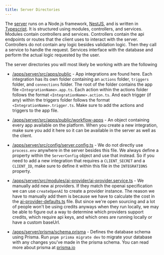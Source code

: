 ```yaml
---
title: Server Directories
---
```


The [server](/apps/server) runs on a Node.js framework, [NestJS](https://nestjs.com/), and is written in [Typescript](https://www.typescriptlang.org/). It is structured using modules, controllers, and services. Modules contain controllers and services. Controllers contain the api endpoints or routes that the client uses to interact with the server. Controllers do not contain any logic besides validation logic. Then they call a service to handle the request. Services interface with the database and perform the actual logic requested by the user.

The server directories you will most likely be working with are the following

- [/apps/server/src/apps/public](/apps/server/src/apps/public) - App integrations are found here. Each integration has its own folder containing an `actions` folder, `triggers` folder, and `connections` folder. The root of the folder contains the app file `<IntegrationName>.app.ts`. Each action within the actions folder follows the format `<IntegrationName>.action.ts`. And each trigger (if any) within the triggers folder follows the format `<IntegrationName>.trigger.ts`. Make sure to add the actions and triggers to the app file.

- [/apps/server/src/apps/public/workflow-apps](/apps/server/src/apps/public/workflow-apps.ts) - An object containing every app available on the platform. When you create a new integration, make sure you add it here so it can be available in the server as well as the client.

- [/apps/server/src/config/server.config.ts](/apps/server/src/config/server.config.ts) - We do not directly use `process.env` anywhere in the server besides this file. We always define a property within the `ServerConfig` object and use that instead. So if you need to add a new integration that requires a `CLIENT_SECRET` and a `CLIENT_ID`, make sure to define it within this file in the `INTEGRATIONS` property.

- [/apps/server/src/modules/ai-provider/ai-provider.service.ts](/apps/server/src/modules/ai-provider/ai-provider.service.ts) - We manually add new ai providers. If they match the openai specification we can use `createOpenAI` to create a provider instance. The reason we have to manually add them is because we have to calculate the cost in the [ai-provider-defaults.ts](/apps/server/src/modules/ai-provider/ai-provider-defaults.ts) file. But since we're open sourcing and a lot of people won't be using credits anyways when they run locally, we may be able to figure out a way to determine which providers support credits, which require api keys, and which ones are running locally or have a custom baseUrl.

- [/apps/server/prisma/schema.prisma](/apps/server/prisma/schema.prisma) - Defines the database schema using Prisma. Run `pnpm prisma migrate dev` to migrate your database with any changes you've made in the prisma schema. You can read more about prisma at [prisma.io](https://www.prisma.io/)
